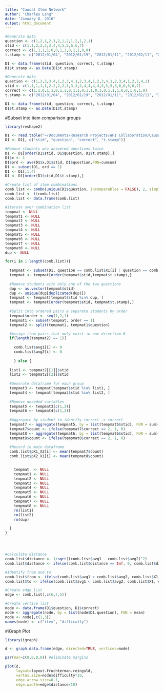 ```yaml
---
title: "Causal Item Network"
author: "Charles Lang"
date: "January 8, 2016"
output: html_document
---
```

```r
#Generate data
question <- c(1,2,1,2,1,2,1,2,1,2,1,2,1)
stid <- c(1,1,2,2,3,3,4,4,5,5,6,6,7)
correct <- c(1,1,1,1,0,0,1,1,0,1,1,0,0)
t.stamp <- c("2012/01/04", "2012/01/19", "2012/01/11", "2012/02/11", "2012/01/02", "2012/01/07", "2012/01/10", "2012/01/12", "2012/01/06", "2012/01/20", "2012/01/08", "2012/01/22", "2012/01/28")

D1 <- data.frame(stid, question, correct, t.stamp)
D1$t.stamp <- as.Date(D1$t.stamp)
```



```r
#Generate data
question <- c(1,2,3,3,4,1,2,3,4,1,2,3,4,1,2,3,4,1,2,3,4,1,2,3,4,1)
stid <- c(1,1,1,1,1,2,2,2,2,3,3,3,2,4,4,4,4,5,5,5,5,6,6,6,6,7)
correct <- c(1,1,0,1,1,0,1,1,0,1,1,0,1,1,0,1,0,1,1,1,0,0,1,0,1,0)
t.stamp <- c("2012/01/04", "2012/01/19", "2012/01/11", "2012/02/11", "2012/01/02", "2012/01/07", "2012/01/10", "2012/01/12", "2012/01/06", "2012/01/20", "2012/01/08", "2012/01/22", "2012/01/28", "2012/01/17", "2012/01/14", "2012/01/02", "2012/01/03", "2012/01/25", "2012/01/08", "2012/01/08", "2012/02/18", "2012/01/17", "2012/01/20", "2012/09/17", "2012/03/17", "2012/04/15")

D1 <- data.frame(stid, question, correct, t.stamp)
D1$t.stamp <- as.Date(D1$t.stamp)

```
#Subset into item comparison groups
```r
library(reshape2)

D1 <- read.table("~/Documents/Research Projects/WPI Collaboration/Causal Item Network/22.csv", sep = ",", header = TRUE)
D1 <- D1[, c("stid", "question", "correct", "t.stamp")]

#Remove students who answered questions twice
D1 <- D1[order(D1$stid, D1$question, D1$t.stamp),]
D1$x <- 1
D1$ord <- ave(D1$x,D1$stid, D1$question,FUN=cumsum)
D1 <- subset(D1, ord == 1)
D1 <- D1[,1:4]
D1 <- D1[order(D1$stid,D1$t.stamp),]

#Create list of item combinations 
comb.list <- combn(unique(D1$question, incomparables = FALSE), 2, simplify = TRUE)
comb.list <- t(comb.list)
comb.list <- data.frame(comb.list)

#iterate over combination list
tempmat <- NULL
tempmat1 <- NULL
tempmat2 <- NULL
tempmat3 <- NULL
tempmat4 <- NULL
tempmat5 <- NULL
tempmat6 <- NULL
tempmat7 <- NULL
tempmat8 <- NULL
dup <- NULL

for(i in 1:length(comb.list)){
  
  tempmat <- subset(D1, question == comb.list$X1[i] | question == comb.list$X2[i])
  tempmat <- tempmat[order(tempmat$stid,tempmat$t.stamp),]
  
  #Remove students with only one of the two questions
  dup <- as.vector(tempmat$stid)
  dup <- unique(dup[duplicated(dup)])
  tempmat <- tempmat[tempmat$stid %in% dup, ]
  tempmat <- tempmat[order(tempmat$stid, tempmat$t.stamp),]
  
  #Split into ordered pairs & separate students by order
  tempmat$order <- seq(1,2,1)
  tempmat1 <- subset(tempmat, order == 1)
  tempmat2 <- split(tempmat1, tempmat1$question)

  #Assign item pairs that only exist in one direction 0
  if(length(tempmat2) == 1){
    
    comb.list$avg1[i] <- 0
    comb.list$avg2[i] <- 0
  
    } else {
  
  list1 <- tempmat2[[1]]$stid
  list2 <- tempmat2[[2]]$stid
  
  #Generate dataframe for each group
  tempmat3 <- tempmat[tempmat$stid %in% list1, ]
  tempmat4 <- tempmat[tempmat$stid %in% list2, ]
  
  #Remove uneeded variables
  tempmat5 <- tempmat3[c(1,3)]
  tempmat6 <- tempmat4[c(1,3)]
  
  #Aggregate by student to identify correct -> correct
  tempmat7 <- aggregate(tempmat5, by = list(tempmat5$stid), FUN = sum)
  tempmat7$count <- ifelse(tempmat7$correct == 2, 1, 0)
  tempmat8 <- aggregate(tempmat6, by = list(tempmat6$stid), FUN = sum)
  tempmat8$count <- ifelse(tempmat8$correct == 2, 1, 0)
  
  #Record in main dataframe
  comb.list$pX1_X2[i] <- mean(tempmat7$count)
  comb.list$pX2_X1[i] <- mean(tempmat8$count)
  

    tempmat  <- NULL
    tempmat1 <- NULL
    tempmat2 <- NULL
    tempmat3 <- NULL
    tempmat4 <- NULL
    tempmat5 <- NULL
    tempmat6 <- NULL
    tempmat7 <- NULL
    tempmat8 <- NULL
    rm(list1)
    rm(list2)
    rm(dup)

  }  
}




#Calculate distance
comb.list$distance <- 1/sqrt((comb.list$avg1 - comb.list$avg2)^2)
comb.list$distance <- ifelse(comb.list$distance == Inf, 0, comb.list$distance)

#Identify from and to
comb.list$from <- ifelse(comb.list$avg1 > comb.list$avg2, comb.list$X1, comb.list$X2)
comb.list$to <- ifelse(comb.list$avg1 < comb.list$avg2, comb.list$X1, comb.list$X2)

#Create edge list
edge <- comb.list[,c(6,7,5)]

#Create vertice list
node <- data.frame(D1$question, D1$correct)
node <- aggregate(node, by = list(node$D1.question), FUN = mean)
node <- node[,c(1,3)]
names(node) <- c("item", "difficulty")

```
#iGraph Plot
```r
library(igraph)

d <- graph.data.frame(edge, directed=TRUE, vertices=node)

par(mar=c(0,0,0,0)) #eliminate margins

plot(d, 
     layout=layout.fruchterman.reingold,
     vertex.size=node$difficulty*10,
     edge.arrow.size=0.1,
     edge.width=edge$distance/10)

```

